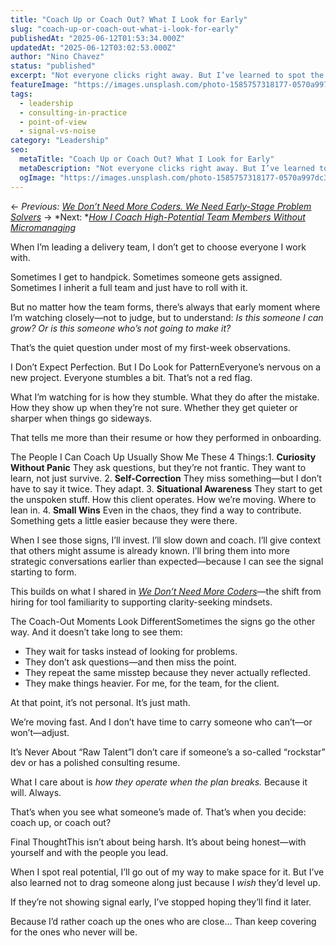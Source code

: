 ```yaml
---
title: "Coach Up or Coach Out? What I Look for Early"
slug: "coach-up-or-coach-out-what-i-look-for-early"
publishedAt: "2025-06-12T01:53:34.000Z"
updatedAt: "2025-06-12T03:02:53.000Z"
author: "Nino Chavez"
status: "published"
excerpt: "Not everyone clicks right away. But I’ve learned to spot the difference between someone who just needs support—and someone who’s not built for the work we do."
featureImage: "https://images.unsplash.com/photo-1585757318177-0570a997dc3a?crop=entropy&cs=tinysrgb&fit=max&fm=jpg&ixid=M3wxMTc3M3wwfDF8c2VhcmNofDF8fGNvYWNofGVufDB8fHx8MTc0OTY5MzE5NXww&ixlib=rb-4.1.0&q=80&w=2000"
tags:
  - leadership
  - consulting-in-practice
  - point-of-view
  - signal-vs-noise
category: "Leadership"
seo:
  metaTitle: "Coach Up or Coach Out? What I Look for Early"
  metaDescription: "Not everyone clicks right away. But I’ve learned to spot the difference between someone who just needs support—and someone who’s not built for the work we do."
  ogImage: "https://images.unsplash.com/photo-1585757318177-0570a997dc3a?crop=entropy&cs=tinysrgb&fit=max&fm=jpg&ixid=M3wxMTc3M3wwfDF8c2VhcmNofDF8fGNvYWNofGVufDB8fHx8MTc0OTY5MzE5NXww&ixlib=rb-4.1.0&q=80&w=2000"
---
```


← *Previous:* [*We Don’t Need More Coders. We Need Early-Stage Problem Solvers*](/we-dont-need-more-coders-we-need-early-stage-problem-solvers/)
→ *Next: *[*How I Coach High-Potential Team Members Without Micromanaging*](/coaching-without-coddling-how-i-support-high-potential-people-without-micromanaging/)

When I’m leading a delivery team, I don’t get to choose everyone I work with.

Sometimes I get to handpick.
Sometimes someone gets assigned.
Sometimes I inherit a full team and just have to roll with it.

But no matter how the team forms, there’s always that early moment where I’m watching closely—not to judge, but to understand:
*Is this someone I can grow? Or is this someone who’s not going to make it?*

That’s the quiet question under most of my first-week observations.

I Don’t Expect Perfection. But I Do Look for PatternEveryone’s nervous on a new project. Everyone stumbles a bit. That’s not a red flag.

What I’m watching for is how they stumble.
What they do after the mistake.
How they show up when they’re not sure.
Whether they get quieter or sharper when things go sideways.

That tells me more than their resume or how they performed in onboarding.

The People I Can Coach Up Usually Show Me These 4 Things:1. **Curiosity Without Panic**
They ask questions, but they’re not frantic. They want to learn, not just survive.
2. **Self-Correction**
They miss something—but I don’t have to say it twice. They adapt.
3. **Situational Awareness**
They start to get the unspoken stuff. How this client operates. How we’re moving. Where to lean in.
4. **Small Wins**
Even in the chaos, they find a way to contribute. Something gets a little easier because they were there.

When I see those signs, I’ll invest. I’ll slow down and coach. I’ll give context that others might assume is already known. I’ll bring them into more strategic conversations earlier than expected—because I can see the signal starting to form.

This builds on what I shared in [*We Don’t Need More Coders*](#)—the shift from hiring for tool familiarity to supporting clarity-seeking mindsets.

The Coach-Out Moments Look DifferentSometimes the signs go the other way. And it doesn’t take long to see them:

- They wait for tasks instead of looking for problems.
- They don’t ask questions—and then miss the point.
- They repeat the same misstep because they never actually reflected.
- They make things heavier. For me, for the team, for the client.

At that point, it’s not personal.
It’s just math.

We’re moving fast.
And I don’t have time to carry someone who can’t—or won’t—adjust.

It’s Never About “Raw Talent”I don’t care if someone’s a so-called “rockstar” dev or has a polished consulting resume.

What I care about is *how they operate when the plan breaks.*
Because it will. Always.

That’s when you see what someone’s made of.
That’s when you decide: coach up, or coach out?

Final ThoughtThis isn’t about being harsh.
It’s about being honest—with yourself and with the people you lead.

When I spot real potential, I’ll go out of my way to make space for it.
But I’ve also learned not to drag someone along just because I *wish* they’d level up.

If they’re not showing signal early, I’ve stopped hoping they’ll find it later.

Because I’d rather coach up the ones who are close…
Than keep covering for the ones who never will be.
